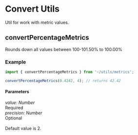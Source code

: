 <Meta title="Utils/Metrics/convertPercentageMetrics" />

# Convert Utils

Util for work with metric values.

## convertPercentageMetrics

Rounds down all values between 100-101.50% to 100.00%

### Example

```javascript
import { convertPercentageMetrics } from '~/utils/metrics';

convertPercentageMetrics(0.4242, 4); // returns 42.42
```

#### Parameters

<div class="param">
  <div class="code-block small">
    <i>value: Number</i>
  </div>
  <div class="chip">Required</div>
</div>

<div class="param">
  <div class="code-block small">
    <i>precision: Number</i>
  </div>
  <div class="chip">Optional</div>
  <br />
</div>

<div class="param-description">Default value is 2.</div>
